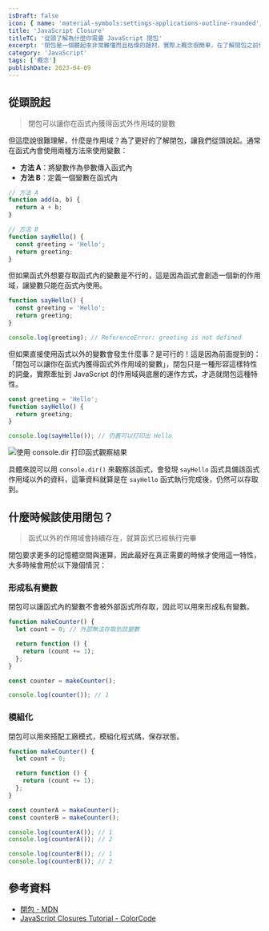 ```yaml
---
isDraft: false
icon: { name: 'material-symbols:settings-applications-outline-rounded', title: '方框內有齒輪符號' }
title: 'JavaScript Closure'
titleTC: '從頭了解為什麼你需要 JavaScript 閉包'
excerpt: '閉包是一個聽起來非常難懂而且枯燥的題材，實際上概念很簡單，在了解閉包之前你必須熟悉作用域與事件佇列的概念。簡單來說閉包可以讓你在函式內獲得函式外作用域的變數，透過實際案例來觀察閉包的存在並且了解在什麼場合下會需要閉包，以及相關的取捨。'
category: 'JavaScript'
tags: ['概念']
publishDate: 2023-04-09
---
```


## 從頭說起

> 閉包可以讓你在函式內獲得函式外作用域的變數

但這麼說很難理解，什麼是作用域？為了更好的了解閉包，讓我們從頭說起。通常在函式內會使用兩種方法來使用變數：

- **方法 A**：將變數作為參數傳入函式內
- **方法 B**：定義一個變數在函式內

```js
// 方法 A
function add(a, b) {
  return a + b;
}

// 方法 B
function sayHello() {
  const greeting = 'Hello';
  return greeting;
}
```

但如果函式外想要存取函式內的變數是不行的，這是因為函式會創造一個新的作用域，讓變數只能在函式內使用。

```js
function sayHello() {
  const greeting = 'Hello';
  return greeting;
}

console.log(greeting); // ReferenceError: greeting is not defined
```

但如果直接使用函式以外的變數會發生什麼事？是可行的！這是因為前面提到的：「閉包可以讓你在函式內獲得函式外作用域的變數」，閉包只是一種形容這樣特性的詞彙，實際牽扯到 JavaScript 的作用域與底層的運作方式，才造就閉包這種特性。

```js
const greeting = 'Hello';
function sayHello() {
  return greeting;
}

console.log(sayHello()); // 仍舊可以打印出 Hello
```

![使用 console.dir 打印函式觀察結果](./scope.webp)

具體來說可以用 `console.dir()` 來觀察該函式，會發現 `sayHello` 函式具備該函式作用域以外的資料，這筆資料就算是在 `sayHello` 函式執行完成後，仍然可以存取到。

## 什麼時候該使用閉包？

> 函式以外的作用域會持續存在，就算函式已經執行完畢

閉包要求更多的記憶體空間與運算，因此最好在真正需要的時候才使用這一特性，大多時候會用於以下幾個情況：

### 形成私有變數

閉包可以讓函式內的變數不會被外部函式所存取，因此可以用來形成私有變數。

```js
function makeCounter() {
  let count = 0; // 外部無法存取到該變數

  return function () {
    return (count += 1);
  };
}

const counter = makeCounter();

console.log(counter()); // 1
```

### 模組化

閉包可以用來搭配工廠模式，模組化程式碼，保存狀態。

```js
function makeCounter() {
  let count = 0;

  return function () {
    return (count += 1);
  };
}

const counterA = makeCounter();
const counterB = makeCounter();

console.log(counterA()); // 1
console.log(counterA()); // 2

console.log(counterB()); // 1
console.log(counterB()); // 2
```

## 參考資料

- [閉包 - MDN](https://developer.mozilla.org/zh-TW/docs/Web/JavaScript/Closures)
- [JavaScript Closures Tutorial - ColorCode](https://www.youtube.com/watch?v=aHrvi2zTlaU)
